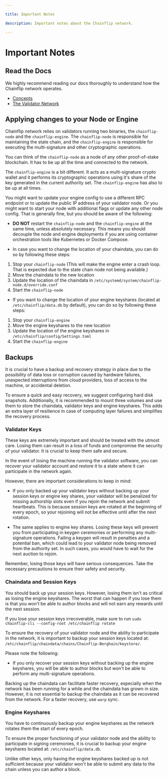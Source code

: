 ```yaml
---

title: Important Notes

description: Important notes about the Chainflip network.

---
```



# Important Notes

## Read the Docs
We highly recommend reading our docs thoroughly to understand how the Chainflip network operates.

- [Concepts](../../concepts/welcome)
- [The Validator Network](../../concepts/validator-network/the-state-chain)

## Applying changes to your Node or Engine
Chainflip network relies on validators running two binaries, the `chainflip-node` and the `chainflip-engine`. The `chainflip-node` is responsible for maintaining the state chain, and the `chainflip-engine` is responsible for executing the multi-signature and other cryptographic operations.

You can think of the `chainflip-node` as a node of any other proof-of-stake blockchain. It has to be up all the time and connected to the network.

The `chainflip-engine` is a bit different. It acts as a multi-signature crypto wallet and it performs its cryptographic operations using it's share of the key generated in the current authority set. The `chainflip-engine` has also to be up at all times.

You might want to update your engine config to use a different RPC endpoint or to update the public IP address of your validator node. Or you might want to start your node with additional flags or update any other node config. That is generally fine, but you should be aware of the following:

- **DO NOT** restart the `chainflip-node` and the `chainflip-engine` at the same time, unless absolutely necessary. This means you should decouple the node and engine deployments if you are using container orchestration tools like Kubernetes or Docker Compose.

- In case you want to change the location of your chaindata, you can do so by following these steps:
1. Stop your `chainflip-node` (This will make the engine enter a crash loop. That is expected due to the state chain node not being available.)
2. Move the chaindata to the new location
3. Update the location of the chaindata in `/etc/systemd/system/chainflip-node.d/override.conf`
4. Start the `chainflip-node`

- If you want to change the location of your engine keyshares (located at `/etc/chainflip/data.db` by default), you can do so by following these steps:
1. Stop your `chainflip-engine`
2. Move the engine keyshares to the new location
3. Update the location of the engine keyshares in `/etc/chainflip/config/Settings.toml`
4. Start the `chainflip-engine`

## Backups
It is crucial to have a backup and recovery strategy in place due to the possibility of data loss or corruption caused by hardware failures, unexpected interruptions from cloud providers, loss of access to the machine, or accidental deletion.

To ensure a quick and easy recovery, we suggest configuring hard disk snapshots. Additionally, it is recommended to mount three volumes and use them to store the chaindata, validator keys and engine keyshares. This adds an extra layer of resilience in case of computing layer failures and simplifies the recovery process.

### Validator Keys

These keys are extremely important and should be treated with the utmost care. Losing them can result in a loss of funds and compromise the security of your validator. It is crucial to keep them safe and secure.

In the event of losing the machine running the validator software, you can recover your validator account and restore it to a state where it can participate in the network again.

However, there are important considerations to keep in mind:

- If you only backed up your validator keys without backing up your session keys or engine key shares, your validator will be penalized for missing authorship slots even if you rejoin the network and submit heartbeats. This is because session keys are rotated at the beginning of every epoch, so your rejoining will not be effective until after the next rotation.

- The same applies to engine key shares. Losing these keys will prevent you from participating in keygen ceremonies or performing any multi-signature operations. Failing a keygen will result in penalties and a potential ban, which could lead to your validator node being removed from the authority set. In such cases, you would have to wait for the next auction to rejoin.

Remember, losing those keys will have serious consequences. Take the necessary precautions to ensure their safety and security.

### Chaindata and Session Keys

<Callout type="warning">

You should back up your session keys. However, losing them isn't as critical as losing the engine keyshares. The worst that can happen if you lose them is that you won't be able to author blocks and will not earn any rewards until the next session.

If you lose your session keys irrecoverable, make sure to run `sudo chainflip-cli --config-root /etc/chainflip rotate`

</Callout>

To ensure the recovery of your validator node and the ability to participate in the network, it is important to backup your session keys located at: `/etc/chainflip/chaindata/chains/Chainflip-Berghain/keystore/`.

Please note the following:
- If you only recover your session keys without backing up the engine keyshares, you will be able to author blocks but won't be able to perform any multi-signature operations.

Backing up the chaindata can facilitate faster recovery, especially when the network has been running for a while and the chaindata has grown in size. However, it is not essential to backup the chaindata as it can be recovered from the network. For a faster recovery, use `warp` sync.

### Engine Keyshares

<Callout type="warning">

You have to continuously backup your engine keyshares as the network rotates them the start of every epoch.

</Callout>

To ensure the proper functioning of your validator node and the ability to participate in signing ceremonies, it is crucial to backup your engine keyshares located at: `/etc/chainflip/data.db`.

Unlike other keys, only having the engine keyshares backed up is not sufficient because your validator won't be able to submit any data to the chain unless you can author a block.
